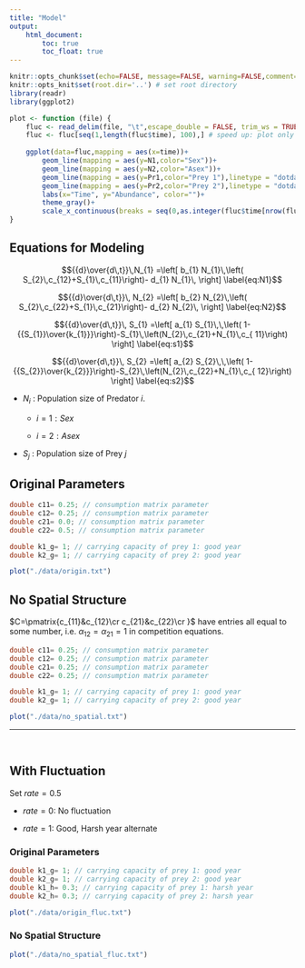 ```yaml
---
title: "Model"
output: 
    html_document:
        toc: true
        toc_float: true
---
```


```r
knitr::opts_chunk$set(echo=FALSE, message=FALSE, warning=FALSE,comment="")
knitr::opts_knit$set(root.dir='..') # set root directory
library(readr)
library(ggplot2)
```

```r
plot <- function (file) {
    fluc <- read_delim(file, "\t",escape_double = FALSE, trim_ws = TRUE)
    fluc <- fluc[seq(1,length(fluc$time), 100),] # speed up: plot only every 10 data points from the original data
    
    ggplot(data=fluc,mapping = aes(x=time))+
        geom_line(mapping = aes(y=N1,color="Sex"))+
        geom_line(mapping = aes(y=N2,color="Asex"))+
        geom_line(mapping = aes(y=Pr1,color="Prey 1"),linetype = "dotdash")+
        geom_line(mapping = aes(y=Pr2,color="Prey 2"),linetype = "dotdash")+
        labs(x="Time", y="Abundance", color="")+
        theme_gray()+
        scale_x_continuous(breaks = seq(0,as.integer(fluc$time[nrow(fluc)]), 100))
}
```

## Equations for Modeling
$${{d}\over{d\,t}}\,N_{1} =\left[ b_{1} N_{1}\,\left( S_{2}\,c_{12}+S_{1}\,c_{11}\right)- d_{1} N_{1}\, \right]  \label{eq:N1}$$

$${{d}\over{d\,t}}\, N_{2}  =\left[ b_{2} N_{2}\,\left(
 S_{2}\,c_{22}+S_{1}\,c_{21}\right)- d_{2} N_{2}\, \right]  \label{eq:N2}$$

$${{d}\over{d\,t}}\, S_{1}  =\left[ a_{1} S_{1}\,\,\left(
 1-{{S_{1}}\over{k_{1}}}\right)-S_{1}\,\left(N_{2}\,c_{21}+N_{1}\,c_{
 11}\right) \right] \label{eq:s1}$$

$${{d}\over{d\,t}}\, S_{2}  =\left[ a_{2} S_{2}\,\,\left(
 1-{{S_{2}}\over{k_{2}}}\right)-S_{2}\,\left(N_{2}\,c_{22}+N_{1}\,c_{
 12}\right) \right] \label{eq:s2}$$

- $N_i$ : Population size of Predator $i$.
    
    - $i=1: Sex$
    
    - $i=2: Asex$

- $S_j$ : Population size of Prey $j$

## Original Parameters
```c
double c11= 0.25; // consumption matrix parameter
double c12= 0.25; // consumption matrix parameter
double c21= 0.0; // consumption matrix parameter
double c22= 0.5; // consumption matrix parameter

double k1_g= 1; // carrying capacity of prey 1: good year
double k2_g= 1; // carrying capacity of prey 2: good year
```

```r
plot("./data/origin.txt")
```


## No Spatial Structure

$C=\pmatrix{c_{11}&c_{12}\cr c_{21}&c_{22}\cr }$ have entries all equal to some number, i.e. $\alpha_{12}=\alpha_{21}=1$ in competition equations.

```c
double c11= 0.25; // consumption matrix parameter
double c12= 0.25; // consumption matrix parameter
double c21= 0.25; // consumption matrix parameter
double c22= 0.25; // consumption matrix parameter

double k1_g= 1; // carrying capacity of prey 1: good year
double k2_g= 1; // carrying capacity of prey 2: good year
```

```r
plot("./data/no_spatial.txt")
```

------------------

<br>

## With Fluctuation

Set $rate=0.5$

- $rate=0$: No fluctuation

- $rate=1$: Good, Harsh year alternate

### Original Parameters

```c
double k1_g= 1; // carrying capacity of prey 1: good year
double k2_g= 1; // carrying capacity of prey 2: good year
double k1_h= 0.3; // carrying capacity of prey 1: harsh year
double k2_h= 0.3; // carrying capacity of prey 2: harsh year
```
```r
plot("./data/origin_fluc.txt")
```

### No Spatial Structure

```r
plot("./data/no_spatial_fluc.txt")
```
